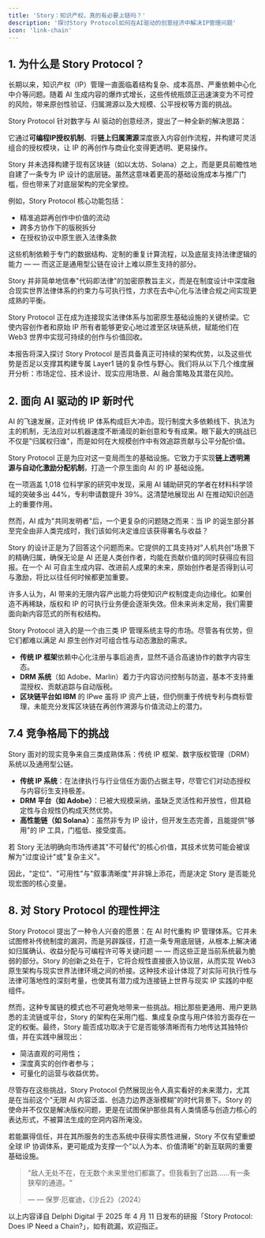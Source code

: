 ```yaml
---
title: 'Story：知识产权，真的有必要上链吗？'
description: '探讨Story Protocol如何在AI驱动的创意经济中解决IP管理问题'
icon: 'link-chain'
---
```



## 1. 为什么是 Story Protocol？

长期以来，知识产权（IP）管理一直面临着结构复杂、成本高昂、严重依赖中心化中介等问题。随着 AI 生成内容的爆炸式增长，这些传统瓶颈正迅速演变为不可控的风险，带来原创性验证、归属溯源以及大规模、公平授权等方面的挑战。

Story Protocol 针对数字与 AI 驱动的创意经济，提出了一种全新的解决思路：

它通过**可编程IP授权机制**、将**链上归属溯源**深度嵌入内容创作流程，并构建可灵活组合的授权模块，让 IP 的再创作与商业化变得更透明、更易操作。

Story 并未选择构建于现有区块链（如以太坊、Solana）之上，而是更具前瞻性地自建了一条专为 IP 设计的底层链。虽然这意味着更高的基础设施成本与推广门槛，但也带来了对底层架构的完全掌控。

例如，Story Protocol 核心功能包括：

* 精准追踪再创作中价值的流动
* 跨多方协作下的版税拆分
* 在授权协议中原生嵌入法律条款

这些机制依赖于专门的数据结构、定制的重复计算流程，以及底层支持法律逻辑的能力 — — 而这正是通用型公链在设计上难以原生支持的部分。

Story 并非简单地信奉"代码即法律"的加密原教旨主义，而是在制度设计中深度融合现实世界法律体系的约束力与可执行性，力求在去中心化与法律合规之间实现更成熟的平衡。

Story Protocol 正在成为连接现实法律体系与加密原生基础设施的关键桥梁。它使内容创作者和原始 IP 所有者能够更安心地过渡至区块链系统，赋能他们在 Web3 世界中实现可持续的创作与价值回收。

本报告将深入探讨 Story Protocol 是否具备真正可持续的架构优势，以及这些优势是否足以支撑其构建专属 Layer1 链的复杂性与野心。我们将从以下几个维度展开分析：市场定位、技术设计、现实应用场景、AI 融合策略及其潜在风险。

## 2. 面向 AI 驱动的 IP 新时代

AI 的飞速发展，正对传统 IP 体系构成巨大冲击。现行制度大多依赖线下、执法为主的机制，无法应对以机器速度不断涌现的新创意和专有成果。眼下最大的挑战已不仅是"归属权归谁"，而是如何在大规模创作中有效追踪贡献与公平分配价值。

Story Protocol 正是为应对这一变局而生的基础设施。它致力于实现**链上透明溯源与自动化激励分配机制**，打造一个原生面向 AI 的 IP 基础设施。

在一项涵盖 1,018 位科学家的研究中发现，采用 AI 辅助研究的学者在材料科学领域的突破多出 44%，专利申请数提升 39%。这清楚地展现出 AI 在推动知识创造上的重要作用。

然而，AI 成为"共同发明者"后，一个更复杂的问题随之而来：当 IP 的诞生部分甚至完全由非人类完成时，我们该如何决定谁应该获得署名与收益？

Story 的设计正是为了回答这个问题而来。它提供的工具支持对"人机共创"场景下的精确归属，确保无论是 AI 还是人类创作者，均能在贡献价值的同时获得应有回报。在一个 AI 可自主生成内容、改进前人成果的未来，原始创作者是否得到认可与激励，将比以往任何时候都更加重要。

许多人认为，AI 带来的无限内容产出能力将使知识产权制度走向边缘化。如果创造不再稀缺，版权和 IP 的可执行业务便会逐渐失效。但未来尚未定局，我们需要面向新内容范式的所有权结构。

Story Protocol 进入的是一个由三类 IP 管理系统主导的市场。尽管各有优势，但它们都难以满足 AI 原生创作对可组合性与动态激励的需求。

* **传统 IP 框架**依赖中心化注册与事后追责，显然不适合高速协作的数字内容生态。
* **DRM 系统**（如 Adobe、Marlin）着力于内容访问控制与防盗，基本不支持重混授权、贡献追踪与自动版税。
* **区块链平台如 IBM** 的 IPwe 虽将 IP 资产上链，但仍侧重于传统专利与商标管理，未能充分发挥区块链在再创作溯源与价值流动上的潜力。

## 7.4 竞争格局下的挑战

Story 面对的现实竞争来自三类成熟体系：传统 IP 框架、数字版权管理（DRM）系统以及通用型公链。

* **传统 IP 系统**：在法律执行与行业信任方面仍占据主导，尽管它们对动态授权与内容衍生支持极差。
* **DRM 平台（如 Adobe）**：已被大规模采纳，虽缺乏灵活性和开放性，但其稳定性与合规性仍构成天然优势。
* **高性能链（如 Solana）**：虽然非专为 IP 设计，但开发生态完善，且能提供"够用"的 IP 工具，门槛低、接受度高。

若 Story 无法明确向市场传递其"不可替代"的核心价值，其技术优势可能会被误解为"过度设计"或"复杂主义"。

因此，"定位"、"可用性"与"叙事清晰度"并非锦上添花，而是决定 Story 是否能兑现宏图的核心变量。

## 8. 对 Story Protocol 的理性押注

Story Protocol 提出了一种令人兴奋的愿景：在 AI 时代重构 IP 管理体系。它并未试图修补传统制度的漏洞，而是另辟蹊径，打造一条专用底层链，从根本上解决诸如归属确认、收益分配与可编程许可等关键问题 — — 而这些正是当前系统最为脆弱的部分。Story 的创新之处在于，它将合规性直接嵌入协议层，从而实现 Web3 原生架构与现实世界法律环境之间的桥接。这种技术设计体现了对实际可执行性与法律可落地性的深刻考量，也使其有潜力成为连接链上世界与现实 IP 实践的中枢组件。

然而，这种专属链的模式也不可避免地带来一些挑战。相比那些更通用、用户更熟悉的主流链或平台，Story 的架构在采用门槛、集成复杂度与用户体验方面存在一定的权衡。最终，Story 能否成功取决于它是否能够清晰而有力地传达其独特价值，并在实践中展现出：

* 简洁直观的可用性；
* 深度真实的创作者参与；
* 可量化的运营与收益优势。

尽管存在这些挑战，Story Protocol 仍然展现出令人真实看好的未来潜力，尤其是在当前这个"无限 AI 内容泛滥、创造力边界逐渐模糊"的时代背景下。Story 的使命并不仅仅是解决版权问题，更是在试图保护那些具有人类情感与创造力核心的表达形式，不被算法生成的空洞内容所淹没。

若能赢得信任，并在其所服务的生态系统中获得实质性进展，Story 不仅有望重塑全球 IP 协调体系，更可能成为支撑一个"以人为本、价值清晰"的新互联网的重要基础设施。

> "敌人无处不在，在无数个未来里他们都赢了。但我看到了出路……有一条狭窄的通道。"
> 
> — — 保罗·厄崔迪，《沙丘2》（2024）

以上内容译自 Delphi Digital 于 2025 年 4 月 11 日发布的研报「Story Protocol: Does IP Need a Chain?」，如有疏漏，欢迎指正。 